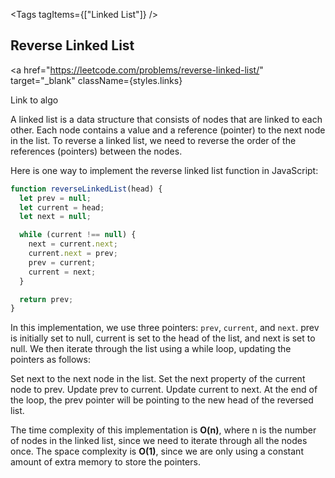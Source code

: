 
<Tags tagItems={["Linked List"]} />
## Reverse Linked List

<a
  href="https://leetcode.com/problems/reverse-linked-list/"
  target="_blank"
  className={styles.links}
>
  Link to algo
</a>

A linked list is a data structure that consists of nodes that are linked to each other. Each node contains a value and a reference (pointer) to the next node in the list. To reverse a linked list, we need to reverse the order of the references (pointers) between the nodes.

Here is one way to implement the reverse linked list function in JavaScript:

```js
function reverseLinkedList(head) {
  let prev = null;
  let current = head;
  let next = null;

  while (current !== null) {
    next = current.next;
    current.next = prev;
    prev = current;
    current = next;
  }

  return prev;
}
```

In this implementation, we use three pointers: `prev`, `current`, and `next`. prev is initially set to null, current is set to the head of the list, and next is set to null. We then iterate through the list using a while loop, updating the pointers as follows:

Set next to the next node in the list.
Set the next property of the current node to prev.
Update prev to current.
Update current to next.
At the end of the loop, the prev pointer will be pointing to the new head of the reversed list.

The time complexity of this implementation is **O(n)**, where n is the number of nodes in the linked list, since we need to iterate through all the nodes once. The space complexity is **O(1)**, since we are only using a constant amount of extra memory to store the pointers.
